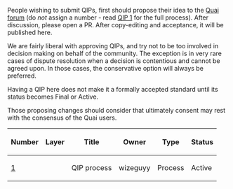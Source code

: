 People wishing to submit QIPs, first should propose their idea to the [https://forum.qu.ai Quai forum] (do <em>not</em> assign a number - read <a href="qip-0001.mediawiki">QIP 1</a> for the full process). After discussion, please open a PR. After copy-editing and acceptance, it will be published here.

We are fairly liberal with approving QIPs, and try not to be too involved in decision making on behalf of the community. The exception is in very rare cases of dispute resolution when a decision is contentious and cannot be agreed upon. In those cases, the conservative option will always be preferred.

Having a QIP here does not make it a formally accepted standard until its status becomes Final or Active.

Those proposing changes should consider that ultimately consent may rest with the consensus of the Quai users.

{| class="wikitable sortable" style="width: auto; text-align: center; font-size: smaller; table-layout: fixed;"
!Number
!Layer
!Title
!Owner
!Type
!Status
|- style="background-color: #cfffcf"
| [[qip-0001.mediawiki|1]]
|
| QIP process
| wizeguyy
| Process
| Active
|}

<!-- IMPORTANT!  See the instructions at the top of this page, do NOT JUST add QIPs here! -->
